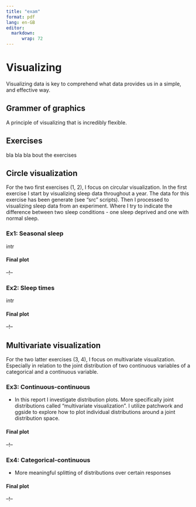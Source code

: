 ```yaml
---
title: "exam"
format: pdf
lang: en-GB
editor: 
  markdown:
      wrap: 72
---
```


# Visualizing

Visualizing data is key to comprehend what data provides us in a simple, and effective way. 

## Grammer of graphics

A principle of visualizing that is incredibly flexible. 

## Exercises 
bla bla bla bout the exercises

## Circle visualization
For the two first exercises (1, 2), I focus on circular visualization. In the first exercise I start by visualizing sleep data throughout a year. The data for this exercise has been generate (see "src" scripts). Then I processed to visualizing sleep data from an experiment. Where I try to indicate the difference between two sleep conditions - one sleep deprived and one with normal sleep. 

### Ex1: Seasonal sleep
intr

#### Final plot 
 --!--


### Ex2: Sleep times
 intr

#### Final plot
 --!--


## Multivariate visualization
For the two latter exercises (3, 4), I focus on multivariate visualization. Especially in relation to the joint distribution of two continuous variables of a categorical and a continuous variable.

### Ex3: Continuous-continuous
  - In this report I investigate distribution plots. More specifically joint distributions called "multivariate visualization". I utilize patchwork and ggside to explore how to plot individual distributions around a joint distribution space.

#### Final plot 
 --!--
  

### Ex4: Categorical-continuous
  - More meaningful splitting of distributions over certain responses 

#### Final plot 
 --!--









